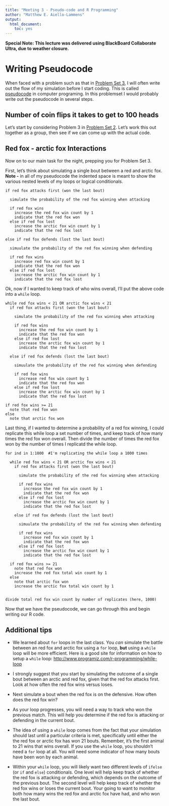 ```yaml
---
title: "Meeting 3 - Pseudo-code and R Programming"
author: "Matthew E. Aiello-Lammens"
output:
  html_document:
    toc: yes
---
```


**Special Note: This lecture was delivered using BlackBoard Collaborate Ultra, due to weather closure.**

# Writing Pseudocode

When faced with a problem such as that in [Problem Set 3](http://mlammens.github.io/Biostats/lectures/Lecture-3.html), I will often write out the flow of my simulation before I start coding. 
This is called [pseudocode](https://en.wikipedia.org/wiki/Pseudocode) in computer programing.
In this problemset I would probably write out the pseudocode in several steps.

## Number of coin flips it takes to get to 100 heads

Let's start by considering Problem 3 in [Problem Set 2](http://mlammens.github.io/ENS-623-Research-Stats/problem_sets/Problem-set-2.html).
Let's work this out together as a group, then see if we can come up with the actual code.


## Red fox - arctic fox Interactions

Now on to our main task for the night, prepping you for Problem Set 3.

First, let's think about simulating a single bout between a red and arctic fox.
**Note -** in all of my pseudocode the indented space is meant to show the various nested levels of my loops or logical conditionals.

```
if red fox attacks first (won the last bout)

  simulate the probability of the red fox winning when attacking

  if red fox wins
    increase the red fox win count by 1
    indicate that the red fox won
  else if red fox lost
    increase the arctic fox win count by 1
    indicate that the red fox lost

else if red fox defends (lost the last bout)

  simuulate the probability of the red fox winning when defending
  
  if red fox wins
    increase red fox win count by 1
    indicate that the red fox won
  else if red fox lost
    increase the arctic fox win count by 1
    indicate that the red fox lost
```


Ok, now if I wanted to keep track of who wins overall, I'll put the above code into a `while` loop.

```
while red fox wins < 21 OR arctic fox wins < 21
  if red fox attacks first (won the last bout)
  
    simulate the probability of the red fox winning when attacking
  
    if red fox wins
      increase the red fox win count by 1
      indicate that the red fox won
    else if red fox lost
      increase the arctic fox win count by 1
      indicate that the red fox lost
  
  else if red fox defends (lost the last bout)
  
    simuulate the probability of the red fox winning when defending
    
    if red fox wins
      increase red fox win count by 1
      indicate that the red fox won
    else if red fox lost
      increase the arctic fox win count by 1
      indicate that the red fox lost

if red fox wins >= 21
  note that red fox won
else 
  note that arctic fox won
```

Last thing, if I wanted to determine a probability of a red fox winning, I could replicate this while loop a set number of times, and keep track of how many times the red fox won overall. 
Then divide the number of times the red fox won by the number of times I replicatd the while loop.

```
for ind in 1:1000  #I'm replicating the while loop a 1000 times

  while red fox wins < 21 OR arctic fox wins < 21
    if red fox attacks first (won the last bout)
    
      simulate the probability of the red fox winning when attacking
    
      if red fox wins
        increase the red fox win count by 1
        indicate that the red fox won
      else if red fox lost
        increase the arctic fox win count by 1
        indicate that the red fox lost
    
    else if red fox defends (lost the last bout)
    
      simuulate the probability of the red fox winning when defending
      
      if red fox wins
        increase red fox win count by 1
        indicate that the red fox won
      else if red fox lost
        increase the arctic fox win count by 1
        indicate that the red fox lost
  
  if red fox wins >= 21
    note that red fox won
    increase the red fox total win count by 1
  else 
    note that arctic fox won
    increase the arctic fox total win count by 1


divide total red fox win count by number of replicates (here, 1000)

```

Now that we have the pseudocode, we can go through this and begin writing our R code.


## Additional tips

* We learned about `for` loops in the last class. You *can* simulate the battle between an red fox and arctic fox using a `for` loop, **but** using a `while` loop will be more efficient. Here is a good site for information on how to setup a `while` loop: 
[http://www.programiz.com/r-programming/while-loop](http://www.programiz.com/r-programming/while-loop)

* I strongly suggest that you start by simulating the outcome of a single bout between an arctic and red fox, given that the red fox attacks first. Look at how often the red fox wins versus loses.

* Next simulate a bout when the red fox is on the defensive. How often does the red fox win?

* As your loop progresses, you will need a way to track who won the previous match. This will help you determine if the red fox is attacking or defending in the current bout.

* The idea of using a `while` loop comes from the fact that your simulation should last until a particular criteria is met, specifically until either the the red fox or arctic fox has won 21 bouts. Remember, it's the first animal to 21 wins that wins overall. If you use the `while` loop, you shouldn't need a `for` loop at all. You will need some indicator of how many bouts have been won by each animal. 

* Within your `while` loop, you will likely want two different levels of `ifelse` (or `if` and `else`) conditionals. One level will help keep track of whether the red fox is attacking or defending, which depends on the outcome of the previous bout. The second level will help keep track of whether the red fox wins or loses the current bout. Your going to want to monitor both how many wins the red fox and arctic fox have had, and who won the last bout.
